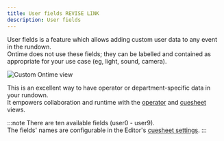 ```yaml
---
title: User fields REVISE LINK
description: User fields
---
```


User fields is a feature which allows adding custom user data to any event in the rundown. \
Ontime does not use these fields; they can be labelled and contained as appropriate for your use case (eg, light, sound, camera).

![Custom Ontime view](../../../assets/screenshots/views/cuesheet.png)

This is an excellent way to have operator or department-specific data in your rundown. \
It empowers collaboration and runtime with the [operator](/views/operator) and [cuesheet](/views/cuesheet) views.

:::note
There are ten available fields (user0 - user9). \
The fields' names are configurable in the Editor's [cuesheet settings](add-link).
:::
